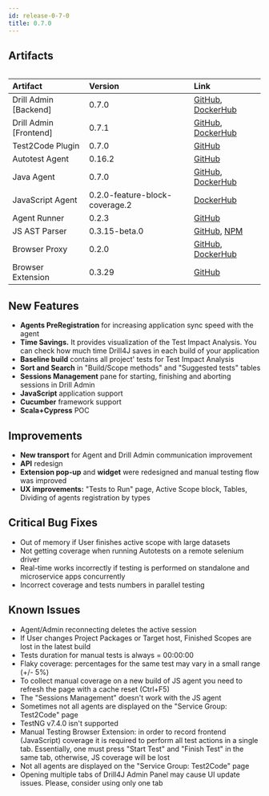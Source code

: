 ```yaml
---
id: release-0-7-0
title: 0.7.0
---
```


## Artifacts

<Table>

|        Artifact        |             Version            |                                                                                                                       Link                                                                                                                      |
|:-----------------------|:-------------------------------|:------------------------------------------------------------------------------------------------------------------------------------------------------------------------------------------------------------------------------------------------|
| Drill Admin [Backend]  | 0.7.0                          | [GitHub](https://github.com/Drill4J/admin/releases/tag/v0.7.0), [DockerHub](https://hub.docker.com/layers/drill4j/admin/0.7.0/images/sha256-17f6a0f60b3e62f42cd5b70255d381bfdfe54c297a7b67e3922caa5bcbbe2706?context=explore)                 |
| Drill Admin [Frontend] | 0.7.1                          | [GitHub](https://github.com/Drill4J/admin-ui/releases/tag/v0.7.1), [DockerHub](https://hub.docker.com/layers/drill4j/admin-ui/0.7.1/images/sha256-1bea5ad646cb79fbbd7e6c42d199740b262129358471935d323a0b9a358e4ad0?context=explore)           |
| Test2Code Plugin       | 0.7.0                          | [GitHub](https://github.com/Drill4J/test2code-plugin/releases/tag/v0.7.0)                                                                                                                                                                       |
| Autotest Agent         | 0.16.2                         | [GitHub](https://github.com/Drill4J/autotest-agent/releases/tag/v0.16.2)                                                                                                                                                                        |
| Java Agent             | 0.7.0                          | [GitHub](https://github.com/Drill4J/java-agent/releases/tag/v0.7.0), [DockerHub](https://hub.docker.com/layers/drill4j/java-agent/0.7.0/images/sha256-2eca05acd9be644cdc262f9f1733a18786def5d15c052546036cbc719e12e6ee?context=explore)       |
| JavaScript Agent       | 0.2.0-feature-block-coverage.2 | [DockerHub](https://hub.docker.com/layers/drill4j/js-agent/0.2.0-feature-block-coverage.2/images/sha256-f9763254e16ef69ee8efd8e856e30037f415d503f2173e7edb384cc6423a9545?context=explore)                                                       |
| Agent Runner           | 0.2.3                          | [GitHub](https://github.com/Drill4J/agent-runner/releases/tag/v0.2.3)                                                                                                                                                                           |
| JS AST Parser             | 0.3.15-beta.0                  | [GitHub](https://github.com/Drill4J/js-ast-parser/releases/tag/0.3.15-beta.0), [NPM](https://www.npmjs.com/package/drill4js-cli)                                                                                                                                                                   |
| Browser Proxy          | 0.2.0                          | [GitHub](https://github.com/Drill4J/browser-proxy/releases/tag/v0.2.0), [DockerHub](https://hub.docker.com/layers/drill4j/browser-proxy/0.2.0/images/sha256-8073bff08dc01d71dbff922527a02e583beea708cbeb7129a532cc301bb0563d?context=explore) |
| Browser Extension      | 0.3.29                         | [GitHub](https://github.com/Drill4J/browser-extension/releases/tag/v0.3.29)                                                                                                                                                                     |

</Table>

## New Features
* **Agents PreRegistration** for increasing application sync speed with the agent
* **Time Savings.** It provides visualization of the Test Impact Analysis. You can check how much time Drill4J saves in each build of your application
* **Baseline build** contains all project' tests for Test Impact Analysis
* **Sort and Search** in "Build/Scope methods" and "Suggested tests" tables
* **Sessions Management** pane for starting, finishing and aborting sessions in Drill Admin
* **JavaScript** application support
* **Cucumber** framework support
* **Scala+Cypress** POC

## Improvements
* **New transport** for Agent and Drill Admin communication improvement
* **API** redesign
* **Extension pop-up** and **widget** were redesigned and manual testing flow was improved
* **UX improvements:** "Tests to Run" page, Active Scope block, Tables, Dividing of agents registration by types

## Critical Bug Fixes
* Out of memory if User finishes active scope with large datasets
* Not getting coverage when running Autotests on a remote selenium driver
* Real-time works incorrectly if testing is performed on standalone and microservice apps concurrently
* Incorrect coverage and tests numbers in parallel testing

## Known Issues
* Agent/Admin reconnecting deletes the active session 
* If User changes Project Packages or Target host, Finished Scopes are lost in the latest build
* Tests duration for manual tests is always =  00:00:00 
* Flaky coverage: percentages for the same test may vary in a small range (+/- 5%)
* To collect manual coverage on a new build of JS agent you need to refresh the page with a cache reset (Ctrl+F5)
* The "Sessions Management" doesn't work with the JS agent
* Sometimes not all agents are displayed on the "Service Group: Test2Code" page
* TestNG v7.4.0 isn't supported
* Manual Testing Browser Extension: in order to record frontend (JavaScript) coverage it is required to perform all test actions in a single tab. Essentially, one must press "Start Test" and "Finish Test" in the same tab, otherwise, JS coverage will be lost
* Not all agents are displayed on the "Service Group: Test2Code" page
* Opening multiple tabs of Drill4J Admin Panel may cause UI update issues. Please, consider using only one tab
